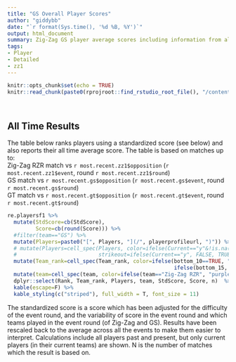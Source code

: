 ```yaml
---
title: "GS Overall Player Scores"
author: "giddybb"
date: "`r format(Sys.time(), '%d %B, %Y')`"
output: html_document
summary: Zig-Zag GS player average scores including information from all events.
tags:
- Player
- Detailed
- zz1
---
```


```r
knitr::opts_chunk$set(echo = TRUE)
knitr::read_chunk(paste0(rprojroot::find_rstudio_root_file(), "/content/project/common_project_code.R"))

```


```r
```


```r
```


## All Time Results
The table below ranks players using a standardized score (see below) and also reports their all time average score. The table is based on matches up to:  
Zig-Zag RZR match vs `r most.recent.zz1$opposition` (`r most.recent.zz1$event`, round `r most.recent.zz1$round`)  
GS match vs `r most.recent.gs$opposition` (`r most.recent.gs$event`, round `r most.recent.gs$round`)  
GT match vs `r most.recent.gt$opposition` (`r most.recent.gt$event`, round `r most.recent.gt$round`)  


```r

re.playersf1 %>%
  mutate(StdScore=cb(StdScore),
         Score=cb(round(Score))) %>%
  #filter(team=="GS") %>%
  mutate(Players=paste0("[", Players, "](/", playerprofileurl, ")")) %>%
  # mutate(Players=cell_spec(Players, color=ifelse(Current=="y"&!is.na(Current), "black", "blue"),
  #                          strikeout=ifelse(Current=="y", FALSE, TRUE))) %>%
  mutate(Team_rank=cell_spec(Team_rank, color=ifelse(bottom_10==TRUE, "red", 
                                                     ifelse(bottom_15, "orange", "black")))) %>%
  mutate(team=cell_spec(team, color=ifelse(team=="Zig-Zag RZR", "purple", "blue"))) %>%
  dplyr::select(Rank, Team_rank, Players, team, StdScore, Score, n)  %>%
  kable(escape=F) %>%
  kable_styling(c("striped"), full_width = T, font_size = 11)
```

The standardized score is a score which has been adjusted for the difficulty of the event round, and the variability of score in the event round and which teams played in the event round (of Zig-Zag and GS). Results have been rescaled back to the average across all the events to make them easier to interpret. Calculations include all players past and present, but only current players (in their current teams) are shown. N is the number of matches which the result is based on.